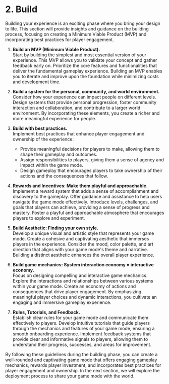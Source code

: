 # 2. Build

Building your experience is an exciting phase where you bring your design to life. This section will provide insights and guidance on the building process, focusing on creating a Minimum Viable Product (MVP) and incorporating best practices for player engagement.

1. **Build an MVP (Minimum Viable Product).**<br />
   Start by building the simplest and most essential version of your experience. This MVP allows you to validate your concept and gather feedback early on. Prioritize the core features and functionalities that deliver the fundamental gameplay experience. Building an MVP enables you to iterate and improve upon the foundation while minimizing costs and development time.

2. **Build a system for the personal, community, and world environment.**<br />
   Consider how your experience can impact people on different levels. Design systems that provide personal progression, foster community interaction and collaboration, and contribute to a larger world environment. By incorporating these elements, you create a richer and more meaningful experience for people.

3. **Build with best practices.**<br />
   Implement best practices that enhance player engagement and ownership of the experience:

   - Provide meaningful decisions for players to make, allowing them to shape their gameplay and outcomes.
   - Assign responsibilities to players, giving them a sense of agency and impact within the game mode.
   - Design gameplay that encourages players to take ownership of their actions and the consequences that follow.

4. **Rewards and Incentives: Make them playful and approachable.**<br />
   Implement a reward system that adds a sense of accomplishment and discovery to the gameplay. Offer guidance and assistance to help users navigate the game mode effectively. Introduce levels, challenges, and goals that players can achieve, providing a sense of progress and mastery. Foster a playful and approachable atmosphere that encourages players to explore and experiment.

5. **Build Aesthetic: Finding your own style.**<br />
   Develop a unique visual and artistic style that represents your game mode. Create a cohesive and captivating aesthetic that immerses players in the experience. Consider the mood, color palette, and art direction that aligns with your game mode's theme and narrative. Building a distinct aesthetic enhances the overall player experience.

6. **Build game mechanics: System interaction economy = interactive economy.**<br />
   Focus on designing compelling and interactive game mechanics. Explore the interactions and relationships between various systems within your game mode. Create an economy of actions and consequences that drive player engagement. By emphasizing meaningful player choices and dynamic interactions, you cultivate an engaging and immersive gameplay experience.

7. **Rules, Tutorials, and Feedback.**<br />
   Establish clear rules for your game mode and communicate them effectively to players. Develop intuitive tutorials that guide players through the mechanics and features of your game mode, ensuring a smooth onboarding experience. Implement feedback systems that provide clear and informative signals to players, allowing them to understand their progress, successes, and areas for improvement.

By following these guidelines during the building phase, you can create a well-rounded and captivating game mode that offers engaging gameplay mechanics, rewards player investment, and incorporates best practices for player engagement and ownership. In the next section, we will explore the deployment process to share your game mode with the world.
